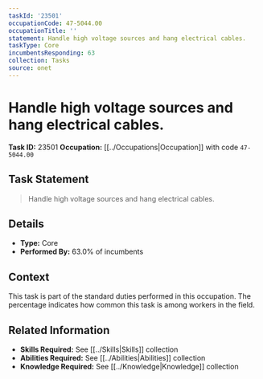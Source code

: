 ```yaml
---
taskId: '23501'
occupationCode: 47-5044.00
occupationTitle: ''
statement: Handle high voltage sources and hang electrical cables.
taskType: Core
incumbentsResponding: 63
collection: Tasks
source: onet
---
```

# Handle high voltage sources and hang electrical cables.

**Task ID:** 23501
**Occupation:** [[../Occupations|Occupation]] with code `47-5044.00`

## Task Statement

> Handle high voltage sources and hang electrical cables.

## Details

- **Type:** Core
- **Performed By:** 63.0% of incumbents

## Context

This task is part of the standard duties performed in this occupation. The percentage indicates how common this task is among workers in the field.

## Related Information

- **Skills Required:** See [[../Skills|Skills]] collection
- **Abilities Required:** See [[../Abilities|Abilities]] collection
- **Knowledge Required:** See [[../Knowledge|Knowledge]] collection

